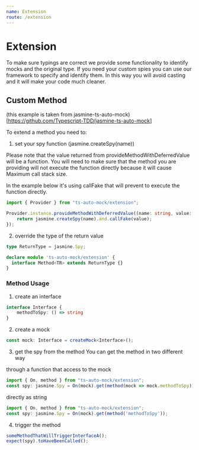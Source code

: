 ```yaml
---
name: Extension
route: /extension
---
```


# Extension
To make sure typings are correct we provide some functionality to identify mocks and the original type.
If you need your custom spies you can use our framework to specify and identify them.
In this way you will avoid casting and it will make your code much cleaner.

## Custom Method
(this example is taken from jasmine-ts-auto-mock)[https://github.com/Typescript-TDD/jasmine-ts-auto-mock]

To extend a method you need to:
1) set your spy function (jasmine.createSpy(name))

Please note that the value returned from provideMethodWithDeferredValue will be a function.
You will need to make sure that the method you are providing will not execute the function directly because it will cause Maximum call stack size.

In the example below it's using callFake that will prevent to execute the function directly.


```ts
import { Provider } from "ts-auto-mock/extension";

Provider.instance.provideMethodWithDeferredValue((name: string, value: () => any)) => {
    return jasmine.createSpy(name).and.callFake(value);
});
```
2) override the type of the return value
```ts
type ReturnType = jasmine.Spy;

declare module 'ts-auto-mock/extension' {
  interface Method<TR> extends ReturnType {}
}
```
### Method Usage
1) create an interface
```ts
interface Interface {
    methodToSpy: () => string
}
```
2) create a mock
```ts
const mock: Interface = createMock<Interface>();
```

3) get the spy from the method
You can get the method in two different way

through a function that access to the mock
```ts
import { On, method } from "ts-auto-mock/extension";
const spy: jasmine.Spy = On(mock).get(method(mock => mock.methodToSpy));
```
directly as string
```ts
import { On, method } from "ts-auto-mock/extension";
const spy: jasmine.Spy = On(mock).get(method('methodToSpy'));
```

4) trigger the method
```ts
someMethodThatWillTriggerInterfaceA();
expect(spy).toHaveBeenCalled();
```
